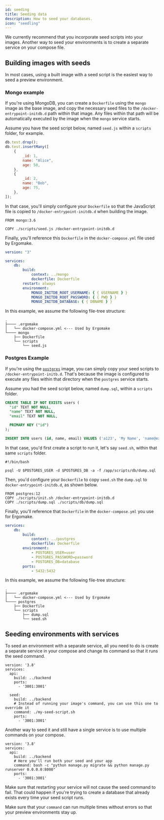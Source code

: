 ```yaml
---
id: seeding
title: Seeding data
description: How to seed your databases.
icon: "seedling"
---
```


We currently recommend that you incorporate seed scripts into your images. Another way to seed your environments is to create a separate service on your compose file.

## Building images with seeds

In most cases, using a built image with a seed script is the easiest way to seed a preview environment.

### Mongo example

If you're using MongoDB, you can create a `Dockerfile` using the `mongo` image as the base image, and copy the necessary seed files to the `/docker-entrypoint-initdb.d` path within that image. Any files within that path will be automatically executed by the image when the `mongo` service starts.

Assume you have the seed script below, named `seed.js` within a `scripts` folder, for example.

```js
db.test.drop();
db.test.insertMany([
    {
        _id: 1,
        name: "Alice",
        age: 50,
    },
    {
        _id: 2,
        name: "Bob",
        age: 75,
    },
]);
```

In that case, you'll simply configure your `Dockerfile` so that the JavaScript file is copied to `/docker-entrypoint-initdb.d` when building the image.

```
FROM mongo:3.6

COPY ./scripts/seed.js /docker-entrypoint-initdb.d
```

Finally, you'll reference this `Dockerfile` in the `docker-compose.yml` file used by Ergomake.

```yaml
version: "3"

services:
    db:
        build:
            context: ../mongo
            dockerfile: Dockerfile
        restart: always
        environment:
            MONGO_INITDB_ROOT_USERNAME: { { USERNAME } }
            MONGO_INITDB_ROOT_PASSWORD: { { PWD } }
            MONGO_INITDB_DATABASE: { { DBNAME } }
```

<Note>
In this example, we assume the following file-tree structure:

```
.
├──── .ergomake
│   └── docker-compose.yml <--- Used by Ergomake
└──── mongo
    ├── Dockerfile
    └── scripts
        └── seed.js
```

</Note>

### Postgres Example

If you're using the [`postgres`](https://hub.docker.com/_/postgres/) image, you can simply copy your seed scripts to `/docker-entrypoint-initb.d`. That's because the image is configured to execute any files within that directory when the `postgres` service starts.

Assume you had the seed script below, named `dump.sql`, within a `scripts` folder.

```sql
CREATE TABLE IF NOT EXISTS users (
  "id" TEXT NOT NULL,
  "name" TEXT NOT NULL,
  "email" TEXT NOT NULL,

  PRIMARY KEY ("id")
);

INSERT INTO users (id, name, email) VALUES ('a123', 'My Name', 'name@example.com');
```

In that case, you'd first create a script to run it, let's say `seed.sh`, within that same `scripts` folder.

```
#!/bin/bash

psql -U $POSTGRES_USER -d $POSTGRES_DB -a -f /app/scripts/db/dump.sql
```

Then, you'd configure your `Dockerfile` to copy `seed.sh` the `dump.sql` to `docker-entrypoint-initdb.d`, as shown below.

```
FROM postgres:12
COPY ./scripts/init.sh /docker-entrypoint-initdb.d
COPY ./scripts/dump.sql ./scripts/db/dump.sql
```

Finally, you'll reference that `Dockerfile` in the `docker-compose.yml` you use for Ergomake.

```yaml
services:
    db:
        build:
            context: ../postgres
            dockerfile: Dockerfile
        environment:
            - POSTGRES_USER=user
            - POSTGRES_PASSWORD=password
            - POSTGRES_DB=database
        ports:
            - 5432:5432
```

<Note>
In this example, we assume the following file-tree structure:

```
.
├──── .ergomake
│   └── docker-compose.yml <--- Used by Ergomake
└──── postgres
    ├── Dockerfile
    └── scripts
        ├── dump.sql
        └── seed.sh
```

</Note>

## Seeding environments with services

To seed an environment with a separate service, all you need to do is create a separate service in your compose and change its command so that it runs the seed command.

```
version: '3.8'
services:
  api:
    build: ../backend
    ports:
      - '3001:3001'

  seed:
    build: ../backend
    # Instead of running your image's command, you can use this one to override it
    command: ./my-seed-script.sh
    ports:
      - '3001:3001'
```

Another way to seed it and still have a single service is to use multiple commands on your compose.

```
version: '3.8'
services:
  api:
    build: ../backend
    # Here you'll run both your seed and your app
    command: bash -c "python manage.py migrate && python manage.py runserver 0.0.0.0:8000"
    ports:
      - '3001:3001'
```

<Warning>
Make sure that restarting your service will not cause the seed command to fail. That could happen if you're trying to create a database that already exists every time your seed script runs.

Make sure that your `command` can run multiple times without errors so that your preview environments stay up.

</Warning>
